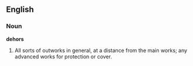==English==

===Noun===

'''dehors'''

#All sorts of outworks in general, at a distance from the main works; any advanced works for protection or cover.
